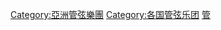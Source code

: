 {{Catnav|頁面分類|各種主題的頁面分類|按國家分類|各國樂團|台灣樂團}}
{{Commons category|Orchestras from Taiwan}}

[[Category:亞洲管弦樂團|Category:亞洲管弦樂團]]
[[Category:各国管弦乐团|Category:各国管弦乐团]]
[[Category:台灣樂團|管]]